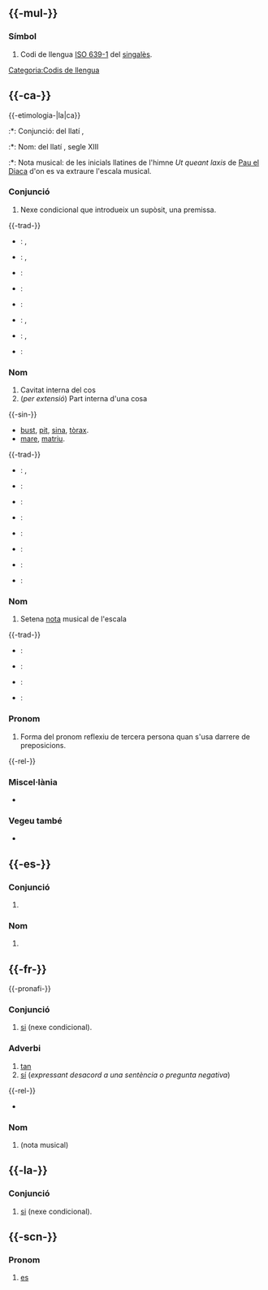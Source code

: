 {{vegeu|sí|Si|SI|sì|SÍ|ŝi}}

== {{-mul-}} ==

=== Símbol ===
{{entrada|mul|símbol}}

# Codi de llengua [[w:ISO 639-1|ISO 639-1]] del [[singalès]].

[[Categoria:Codis de llengua]]

== {{-ca-}} ==
{{ca-pron}}
{{àudio|LL-Q7026 (cat)-Unjoanqualsevol-si.wav|lang=ca}}
{{-etimologia-|la|ca}}
:*: Conjunció: del llatí {{terme|la|sī}}, {{etim-s|ca|XII}}
:*: Nom: del llatí {{terme|la|sĭnus}}, segle XIII
:*: Nota musical: de les inicials llatines {{terme|la|sancte|Sancte}} {{terme|la|Ioannes}} de l'himne ''Ut queant laxis'' de [[w:Pau el Diaca|Pau el Diaca]] d'on es va extraure l'escala musical.

=== Conjunció ===
{{entrada|ca|conjunció}}

# Nexe condicional que introdueix un supòsit, una premissa.

{{-trad-}}
{{inici|Conjunció}}
* {{de}}: {{trad|de|wenn}}, {{trad|de|falls}}
* {{en}}: {{trad|en|if}}, {{trad|en|whether}}
* {{es}}: {{trad|es|si}}
* {{sl}}: {{trad|sl|če}}
{{mig}}
* {{fr}}: {{trad|fr|si}}
* {{hi}}: {{trad|hi|अगर}}, {{trad|hi|यदि}}
* {{nl}}: {{trad|nl|indien}}, {{trad|nl|als}}
* {{ru}}: {{trad|ru|если}}
{{final}}

=== Nom ===
{{ca-nom|m|p=sins}}

# Cavitat interna del cos
# (''per extensió'') Part interna d'una cosa

{{-sin-}}
* [[bust]], [[pit]], [[sina]], [[tòrax]].
* [[mare]], [[matriu]].

{{-trad-}}
{{inici|Cavitat interna}}
* {{en}}: {{trad|en|cavity}}, {{trad|en|womb}}
* {{es}}: {{trad|es|seno}}
{{mig}}
* {{fr}}: {{trad|fr|sinus}}
* {{it}}: {{trad|it|seno}}
{{final}}

{{inici|Part interna}}
* {{en}}: {{trad|en|heart}}
* {{es}}: {{trad|es|seno}}
{{mig}}
* {{fr}}: {{trad|fr|sein}}
* {{it}}: {{trad|it|seno}}
{{final}}

=== Nom ===
{{ca-nom|m}}

# Setena [[nota]] musical de l'escala

{{-trad-}}
{{inici|Nota musical}}
* {{en}}: {{trad|en|B}}
* {{es}}: {{trad|es|si}}
{{mig}}
* {{fr}}: {{trad|fr|si}}
* {{it}}: {{trad|it|si}}
{{final}}

=== Pronom ===
{{entrada|ca|pronom}}

# Forma del pronom reflexiu de tercera persona quan s'usa darrere de preposicions.

{{-rel-}}
{{ca-pronoms personals}}

=== Miscel·lània ===
* {{anagrames|ca|is}}

=== Vegeu també ===
* {{ca-dicc|diec|gdlc|optimot}}

== {{-es-}} ==
{{es-pron}}

=== Conjunció ===
{{entrada|es|conj}}

# {{e|ca|si}} {{q|nexe condicional}}

=== Nom ===
{{es-nom|m}}

# {{e|ca|si}} {{q|nota musical}}

== {{-fr-}} ==
{{-pronafi-}} {{pron|fr|/si/}}

=== Conjunció ===
{{entrada|fr|conj}}

# [[si#ca|si]] (nexe condicional).

=== Adverbi ===
{{entrada|fr|adv}}

# [[tan]]
# [[sí]] (''expressant desacord a una sentència o pregunta negativa'')

{{-rel-}}
* {{e|fr|oui}}

=== Nom ===
{{fr-nom|m-i}}

# {{e|ca|si}} (nota musical)

== {{-la-}} ==
{{la-pron|sī}}

=== Conjunció ===
{{entrada|la|conj}}

# [[si#ca|si]] (nexe condicional).
#: {{ex-us|la|'''Si''' versus horum duorum poetarum neglegetis, magna parte litterarum carebitis.‎|Si ignores els versos d'aquests dos poetes, mancarà una gran part de la literatura.}}

== {{-scn-}} ==

=== Pronom ===
{{entrada|scn|pronom|reflexiu}}

# [[es]]
